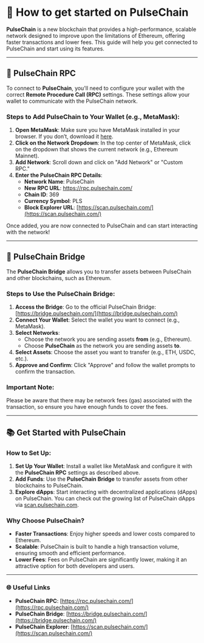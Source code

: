 # 🚀 How to get started on PulseChain

**PulseChain** is a new blockchain that provides a high-performance, scalable network designed to improve upon the limitations of Ethereum, offering faster transactions and lower fees. This guide will help you get connected to PulseChain and start using its features.

---

## 🔗 PulseChain RPC

To connect to **PulseChain**, you'll need to configure your wallet with the correct **Remote Procedure Call (RPC)** settings. These settings allow your wallet to communicate with the PulseChain network.

### Steps to Add PulseChain to Your Wallet (e.g., MetaMask):
1. **Open MetaMask**: Make sure you have MetaMask installed in your browser. If you don’t, download it [here](https://metamask.io/download/).
2. **Click on the Network Dropdown**: In the top center of MetaMask, click on the dropdown that shows the current network (e.g., Ethereum Mainnet).
3. **Add Network**: Scroll down and click on "Add Network" or "Custom RPC."
4. **Enter the PulseChain RPC Details**:
   - **Network Name**: PulseChain
   - **New RPC URL**: https://rpc.pulsechain.com/
   - **Chain ID**: 369
   - **Currency Symbol**: PLS
   - **Block Explorer URL**: [https://scan.pulsechain.com/](https://scan.pulsechain.com/)

Once added, you are now connected to PulseChain and can start interacting with the network!

---

## 🔄 PulseChain Bridge

The **PulseChain Bridge** allows you to transfer assets between PulseChain and other blockchains, such as Ethereum.

### Steps to Use the PulseChain Bridge:
1. **Access the Bridge**: Go to the official PulseChain Bridge: [https://bridge.pulsechain.com/](https://bridge.pulsechain.com/)
2. **Connect Your Wallet**: Select the wallet you want to connect (e.g., MetaMask).
3. **Select Networks**:
   - Choose the network you are sending assets **from** (e.g., Ethereum).
   - Choose **PulseChain** as the network you are sending assets **to**.
4. **Select Assets**: Choose the asset you want to transfer (e.g., ETH, USDC, etc.).
5. **Approve and Confirm**: Click "Approve" and follow the wallet prompts to confirm the transaction.

### **Important Note**:  
Please be aware that there may be network fees (gas) associated with the transaction, so ensure you have enough funds to cover the fees.

---

## 📚 Get Started with PulseChain

### How to Set Up:
1. **Set Up Your Wallet**: Install a wallet like MetaMask and configure it with the **PulseChain RPC** settings as described above.
2. **Add Funds**: Use the **PulseChain Bridge** to transfer assets from other blockchains to PulseChain.
3. **Explore dApps**: Start interacting with decentralized applications (dApps) on PulseChain. You can check out the growing list of PulseChain dApps via [scan.pulsechain.com](https://scan.pulsechain.com/).

### Why Choose PulseChain?
- **Faster Transactions**: Enjoy higher speeds and lower costs compared to Ethereum.
- **Scalable**: PulseChain is built to handle a high transaction volume, ensuring smooth and efficient performance.
- **Lower Fees**: Fees on PulseChain are significantly lower, making it an attractive option for both developers and users.

---

### 🌐 Useful Links

- **PulseChain RPC**: [https://rpc.pulsechain.com/](https://rpc.pulsechain.com/)
- **PulseChain Bridge**: [https://bridge.pulsechain.com/](https://bridge.pulsechain.com/)
- **PulseChain Explorer**: [https://scan.pulsechain.com/](https://scan.pulsechain.com/)
